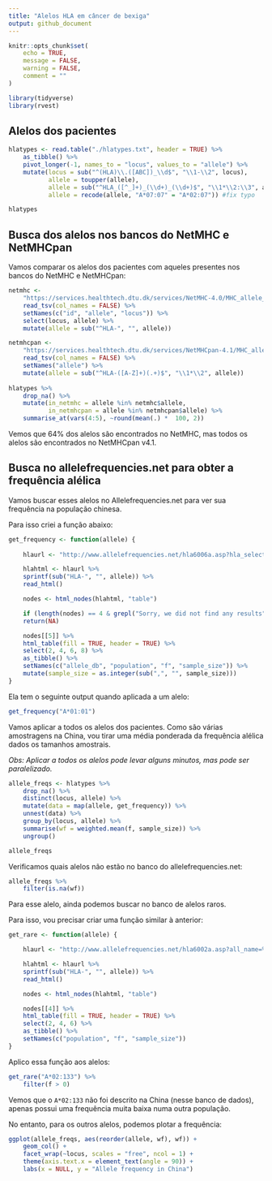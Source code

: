 ```yaml
---
title: "Alelos HLA em câncer de bexiga"
output: github_document
---
```


```r
knitr::opts_chunk$set(
	echo = TRUE,
	message = FALSE,
	warning = FALSE,
	comment = ""
)
```

```r
library(tidyverse)
library(rvest)
```


## Alelos dos pacientes

```r
hlatypes <- read.table("./hlatypes.txt", header = TRUE) %>%
    as_tibble() %>%
    pivot_longer(-1, names_to = "locus", values_to = "allele") %>%
    mutate(locus = sub("^(HLA)\\.([ABC])_\\d$", "\\1-\\2", locus),
           allele = toupper(allele),
           allele = sub("^HLA_([^_]+)_(\\d+)_(\\d+)$", "\\1*\\2:\\3", allele),
           allele = recode(allele, "A*07:07" = "A*02:07")) #fix typo

hlatypes
```


## Busca dos alelos nos bancos do NetMHC e NetMHCpan

Vamos comparar os alelos dos pacientes com aqueles presentes nos bancos do NetMHC e NetMHCpan:

```r
netmhc <- 
    "https://services.healthtech.dtu.dk/services/NetMHC-4.0/MHC_allele_names.txt" %>%
    read_tsv(col_names = FALSE) %>%
    setNames(c("id", "allele", "locus")) %>%
    select(locus, allele) %>%
    mutate(allele = sub("^HLA-", "", allele))

netmhcpan <- 
    "https://services.healthtech.dtu.dk/services/NetMHCpan-4.1/MHC_allele_names.txt" %>%
    read_tsv(col_names = FALSE) %>%
    setNames("allele") %>%
    mutate(allele = sub("^HLA-([A-Z]+)(.+)$", "\\1*\\2", allele))
   
hlatypes %>%
    drop_na() %>%
    mutate(in_netmhc = allele %in% netmhc$allele,
           in_netmhcpan = allele %in% netmhcpan$allele) %>%
    summarise_at(vars(4:5), ~round(mean(.) *  100, 2))
```

Vemos que 64% dos alelos são encontrados no NetMHC, mas todos os alelos são encontrados no NetMHCpan v4.1.


## Busca no allelefrequencies.net para obter a frequência alélica

Vamos buscar esses alelos no Allelefrequencies.net para ver sua frequência na população chinesa.

Para isso criei a função abaixo:

```r
get_frequency <- function(allele) {
    
    hlaurl <- "http://www.allelefrequencies.net/hla6006a.asp?hla_selection=%s&hla_country=China"

    hlahtml <- hlaurl %>%
	sprintf(sub("HLA-", "", allele)) %>%
	read_html()

    nodes <- html_nodes(hlahtml, "table")

    if (length(nodes) == 4 & grepl("Sorry, we did not find any results", nodes[[4]]))
	return(NA)

    nodes[[5]] %>%
	html_table(fill = TRUE, header = TRUE) %>%
	select(2, 4, 6, 8) %>%
	as_tibble() %>%
	setNames(c("allele_db", "population", "f", "sample_size")) %>%
	mutate(sample_size = as.integer(sub(",", "", sample_size)))
}
```

Ela tem o seguinte output quando aplicada a um alelo:

```r
get_frequency("A*01:01")
```

Vamos aplicar a todos os alelos dos pacientes. Como são várias amostragens na China, vou tirar uma média ponderada da frequência alélica dados os tamanhos amostrais.

*Obs: Aplicar a todos os alelos pode levar alguns minutos, mas pode ser paralelizado.*

```r
allele_freqs <- hlatypes %>% 
    drop_na() %>%
    distinct(locus, allele) %>%
    mutate(data = map(allele, get_frequency)) %>%
    unnest(data) %>%
    group_by(locus, allele) %>%
    summarise(wf = weighted.mean(f, sample_size)) %>%
    ungroup()

allele_freqs
```

Verificamos quais alelos não estão no banco do allelefrequencies.net:

```r
allele_freqs %>% 
    filter(is.na(wf))
```

Para esse alelo, ainda podemos buscar no banco de alelos raros.

Para isso, vou precisar criar uma função similar à anterior:

```r
get_rare <- function(allele) {

    hlaurl <- "http://www.allelefrequencies.net/hla6002a.asp?all_name=%s"

    hlahtml <- hlaurl %>%
	sprintf(sub("HLA-", "", allele)) %>%
	read_html()

    nodes <- html_nodes(hlahtml, "table")

    nodes[[4]] %>%
	html_table(fill = TRUE, header = TRUE) %>%
	select(2, 4, 6) %>%
	as_tibble() %>%
	setNames(c("population", "f", "sample_size"))
}
```

Aplico essa função aos alelos:

```r
get_rare("A*02:133") %>%
    filter(f > 0)
```

Vemos que o `A*02:133` não foi descrito na China (nesse banco de dados), apenas possui uma frequência muita baixa numa outra população.

No entanto, para os outros alelos, podemos plotar a frequência:

```r
ggplot(allele_freqs, aes(reorder(allele, wf), wf)) +
    geom_col() +
    facet_wrap(~locus, scales = "free", ncol = 1) +
    theme(axis.text.x = element_text(angle = 90)) +
    labs(x = NULL, y = "Allele frequency in China")
```
